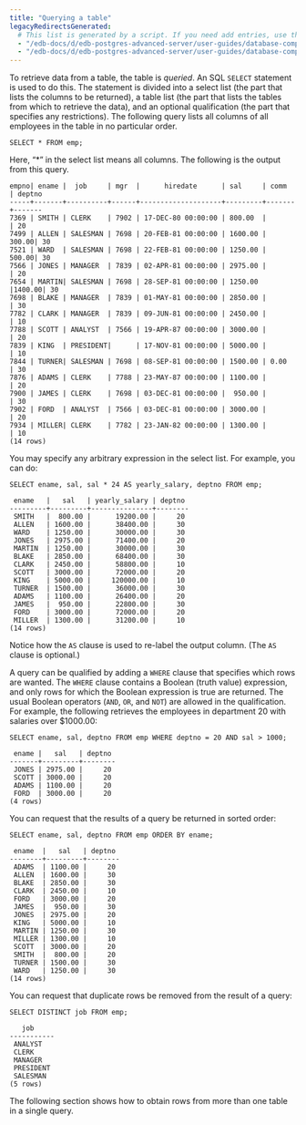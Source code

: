 ```yaml
---
title: "Querying a table"
legacyRedirectsGenerated:
  # This list is generated by a script. If you need add entries, use the `legacyRedirects` key.
  - "/edb-docs/d/edb-postgres-advanced-server/user-guides/database-compatibility-for-oracle-developers-guide/9.6/Database_Compatibility_for_Oracle_Developers_Guide_v9.6.1.013.html"
  - "/edb-docs/d/edb-postgres-advanced-server/user-guides/database-compatibility-for-oracle-developers-guide/9.5/Database_Compatibility_for_Oracle_Developers_Guide.1.013.html"
---
```


<div id="querying_a_table" class="registered_link"></div>

To retrieve data from a table, the table is *queried*. An SQL `SELECT` statement is used to do this. The statement is divided into a select list (the part that lists the columns to be returned), a table list (the part that lists the tables from which to retrieve the data), and an optional qualification (the part that specifies any restrictions). The following query lists all columns of all employees in the table in no particular order.

```text
SELECT * FROM emp;
```

Here, “\*” in the select list means all columns. The following is the output from this query.

```text
empno| ename |  job     | mgr  |      hiredate      | sal     | comm  | deptno
-----+-------+----------+------+--------------------+---------+-------+-------
7369 | SMITH | CLERK    | 7902 | 17-DEC-80 00:00:00 | 800.00  |       | 20
7499 | ALLEN | SALESMAN | 7698 | 20-FEB-81 00:00:00 | 1600.00 | 300.00| 30
7521 | WARD  | SALESMAN | 7698 | 22-FEB-81 00:00:00 | 1250.00 | 500.00| 30
7566 | JONES | MANAGER  | 7839 | 02-APR-81 00:00:00 | 2975.00 |       | 20
7654 | MARTIN| SALESMAN | 7698 | 28-SEP-81 00:00:00 | 1250.00 |1400.00| 30
7698 | BLAKE | MANAGER  | 7839 | 01-MAY-81 00:00:00 | 2850.00 |       | 30
7782 | CLARK | MANAGER  | 7839 | 09-JUN-81 00:00:00 | 2450.00 |       | 10
7788 | SCOTT | ANALYST  | 7566 | 19-APR-87 00:00:00 | 3000.00 |       | 20
7839 | KING  | PRESIDENT|      | 17-NOV-81 00:00:00 | 5000.00 |       | 10
7844 | TURNER| SALESMAN | 7698 | 08-SEP-81 00:00:00 | 1500.00 | 0.00  | 30
7876 | ADAMS | CLERK    | 7788 | 23-MAY-87 00:00:00 | 1100.00 |       | 20
7900 | JAMES | CLERK    | 7698 | 03-DEC-81 00:00:00 |  950.00 |       | 30
7902 | FORD  | ANALYST  | 7566 | 03-DEC-81 00:00:00 | 3000.00 |       | 20
7934 | MILLER| CLERK    | 7782 | 23-JAN-82 00:00:00 | 1300.00 |       | 10
(14 rows)
```

You may specify any arbitrary expression in the select list. For example, you can do:

```text
SELECT ename, sal, sal * 24 AS yearly_salary, deptno FROM emp;

 ename   |   sal   | yearly_salary | deptno
---------+---------+---------------+--------
 SMITH   |  800.00 |      19200.00 |     20
 ALLEN   | 1600.00 |      38400.00 |     30
 WARD    | 1250.00 |      30000.00 |     30
 JONES   | 2975.00 |      71400.00 |     20
 MARTIN  | 1250.00 |      30000.00 |     30
 BLAKE   | 2850.00 |      68400.00 |     30
 CLARK   | 2450.00 |      58800.00 |     10
 SCOTT   | 3000.00 |      72000.00 |     20
 KING    | 5000.00 |     120000.00 |     10
 TURNER  | 1500.00 |      36000.00 |     30
 ADAMS   | 1100.00 |      26400.00 |     20
 JAMES   |  950.00 |      22800.00 |     30
 FORD    | 3000.00 |      72000.00 |     20
 MILLER  | 1300.00 |      31200.00 |     10
(14 rows)
```

Notice how the `AS` clause is used to re-label the output column. (The `AS` clause is optional.)

A query can be qualified by adding a `WHERE` clause that specifies which rows are wanted. The `WHERE` clause contains a Boolean (truth value) expression, and only rows for which the Boolean expression is true are returned. The usual Boolean operators (`AND`, `OR`, and `NOT`) are allowed in the qualification. For example, the following retrieves the employees in department 20 with salaries over $1000.00:

```text
SELECT ename, sal, deptno FROM emp WHERE deptno = 20 AND sal > 1000;

 ename |   sal   | deptno
-------+---------+--------
 JONES | 2975.00 |     20
 SCOTT | 3000.00 |     20
 ADAMS | 1100.00 |     20
 FORD  | 3000.00 |     20
(4 rows)
```

You can request that the results of a query be returned in sorted order:

```text
SELECT ename, sal, deptno FROM emp ORDER BY ename;

 ename  |   sal   | deptno
--------+---------+--------
 ADAMS  | 1100.00 |     20
 ALLEN  | 1600.00 |     30
 BLAKE  | 2850.00 |     30
 CLARK  | 2450.00 |     10
 FORD   | 3000.00 |     20
 JAMES  |  950.00 |     30
 JONES  | 2975.00 |     20
 KING   | 5000.00 |     10
 MARTIN | 1250.00 |     30
 MILLER | 1300.00 |     10
 SCOTT  | 3000.00 |     20
 SMITH  |  800.00 |     20
 TURNER | 1500.00 |     30
 WARD   | 1250.00 |     30
(14 rows)
```

You can request that duplicate rows be removed from the result of a query:

```text
SELECT DISTINCT job FROM emp;

   job
-----------
 ANALYST
 CLERK
 MANAGER
 PRESIDENT
 SALESMAN
(5 rows)
```

The following section shows how to obtain rows from more than one table in a single query.
